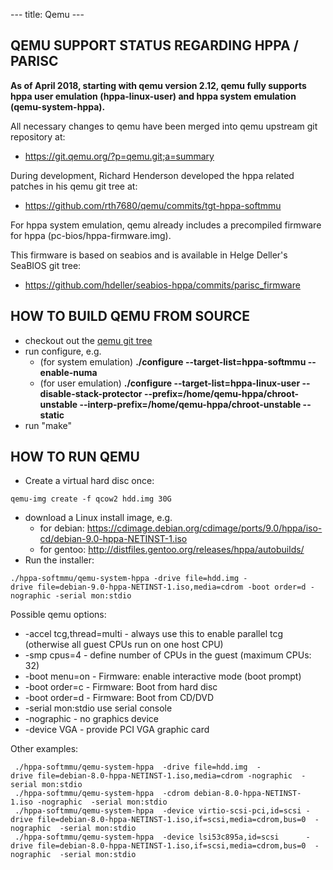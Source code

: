 ---
title: Qemu
---

== QEMU SUPPORT STATUS REGARDING HPPA / PARISC ==

'''As of April 2018, starting with qemu version 2.12, qemu fully supports hppa user emulation (hppa-linux-user) and hppa system emulation (qemu-system-hppa).'''

All necessary changes to qemu have been merged into qemu upstream git repository at:
* https://git.qemu.org/?p=qemu.git;a=summary
During development, Richard Henderson developed the hppa related patches in his qemu git tree at:
* https://github.com/rth7680/qemu/commits/tgt-hppa-softmmu
For hppa system emulation, qemu already includes a precompiled firmware for hppa (pc-bios/hppa-firmware.img).

This firmware is based on seabios and is available in Helge Deller's SeaBIOS git tree:
* https://github.com/hdeller/seabios-hppa/commits/parisc_firmware

== HOW TO BUILD QEMU FROM SOURCE ==

* checkout out the [https://git.qemu.org/?p=qemu.git;a=summary qemu git tree]
* run configure, e.g.
** (for system emulation) '''./configure --target-list=hppa-softmmu --enable-numa'''
** (for user emulation) '''./configure --target-list=hppa-linux-user --disable-stack-protector --prefix=/home/qemu-hppa/chroot-unstable --interp-prefix=/home/qemu-hppa/chroot-unstable --static'''
* run "make"

== HOW TO RUN QEMU ==

* Create a virtual hard disc once:
 qemu-img create -f qcow2 hdd.img 30G
* download a Linux install image, e.g.
** for debian: https://cdimage.debian.org/cdimage/ports/9.0/hppa/iso-cd/debian-9.0-hppa-NETINST-1.iso
** for gentoo: http://distfiles.gentoo.org/releases/hppa/autobuilds/
* Run the installer:
 ./hppa-softmmu/qemu-system-hppa -drive file=hdd.img -drive file=debian-9.0-hppa-NETINST-1.iso,media=cdrom -boot order=d -nographic -serial mon:stdio 

Possible qemu options:
* -accel tcg,thread=multi  - always use this to enable parallel tcg (otherwise all guest CPUs run on one host CPU)
* -smp cpus=4      - define number of CPUs in the guest (maximum CPUs: 32) 
* -boot menu=on    - Firmware: enable interactive mode (boot prompt)
* -boot order=c    - Firmware: Boot from hard disc
* -boot order=d    - Firmware: Boot from CD/DVD
* -serial mon:stdio   use serial console
* -nographic       - no graphics device
* -device VGA      - provide PCI VGA graphic card

Other examples:
  ./hppa-softmmu/qemu-system-hppa  -drive file=hdd.img  -drive file=debian-8.0-hppa-NETINST-1.iso,media=cdrom -nographic  -serial mon:stdio
  ./hppa-softmmu/qemu-system-hppa  -cdrom debian-8.0-hppa-NETINST-1.iso -nographic  -serial mon:stdio
  ./hppa-softmmu/qemu-system-hppa  -device virtio-scsi-pci,id=scsi -drive file=debian-8.0-hppa-NETINST-1.iso,if=scsi,media=cdrom,bus=0  -nographic  -serial mon:stdio
  ./hppa-softmmu/qemu-system-hppa  -device lsi53c895a,id=scsi      -drive file=debian-8.0-hppa-NETINST-1.iso,if=scsi,media=cdrom,bus=0  -nographic  -serial mon:stdio